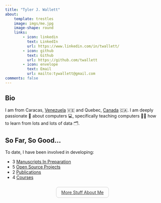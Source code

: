 ```yaml
---
title: "Tyler J. Wallett"
about:
    template: trestles
    image: imgs/me.jpg
    image-shape: round
    links:
        - icon: linkedin
          text: LinkedIn
          url: https://www.linkedin.com/in/twallett/
        - icon: github
          text: Github
          url: https://github.com/twallett
        - icon: envelope  
          text: Email
          url: mailto:tywallett@gmail.com
comments: false
---
```


## Bio

I am from Caracas, [Venezuela](https://en.wikipedia.org/wiki/Arepa) 🇻🇪 and Quebec, [Canada](https://en.wikipedia.org/wiki/Poutine) 🇨🇦. I am deeply passionate 💖 about computers 💻, specifically teaching computers 👨‍🏫 how to learn from lots and lots of data 🗂️.

## So Far, So Good...

To date, I have been involved in developing:

- <i class="bi bi-pencil-square"></i> 3 [Manuscripts In Preparation](mip/) 
- <i class="bi bi-code-slash"></i> 5 [Open Source Projects](projects/) 
- <i class="bi bi-journal-text"></i> 2 [Publications](research/)
- <i class="bi bi-book"></i> 4 [Courses](courses/)

<div style="text-align: center; margin: 2rem 0;">
  <a class="btn custom-link d-inline-flex align-items-center" 
     href="about.qmd">
    <i class="bi bi-person-circle me-2"></i> More Stuff About Me
  </a>
</div>

<style>
/* Light gray button with smooth rounded border */
.btn.custom-link {
  color: #333;                 /* dark gray text */
  border: 1px solid #ccc;      /* light gray border */
  border-radius: 0.5rem;       /* smooth corners */
  padding: 0.5rem 1rem;        /* more breathing room */
  transition: color 0.2s ease, border-color 0.2s ease;
}

</style>